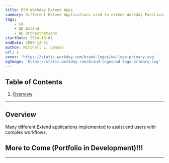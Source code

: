 ```yaml
---
title: RSM Workday Extend Apps
summary: Different Extend Applications used to extend Workday Functionality the way our End Users want it.
tags:
    - C#
    - WD Extend
    - WD Orchestrations
startDate: 2024-10-01
endDate: 2099-12-31
author: Mitchell L. Lemons
url: s
cover: 'https://static.workday.com/brand-logos/wd-logo-primary.svg'
ogImage: 'https://static.workday.com/brand-logos/wd-logo-primary.svg'
---
```


## Table of Contents
1. [Overview](#overview)

---


## Overview
Many different Extend applications implemented to assist end users with complex workflows.

## More to Come (Portfolio in Development)!!!

---
